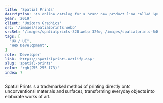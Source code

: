 ```yaml
---
title: 'Spatial Prints'
description: 'An online catalog for a brand new product line called Spatial Prints.'
year: '2019'
client: 'Unicorn Graphics'
src: '/images/spatialprints.webp'
srcSet: '/images/spatialprints-320.webp 320w, /images/spatialprints-640.webp 640w, /images/spatialprints-1024.webp 1024w,'
tags: [
  "UX / UI",
  "Web Development",
]
role: 'Developer'
link: 'https://spatialprints.netlify.app'
slug: 'spatial-prints'
color: 'rgb(255 255 173)'
index: 7
---
```

Spatial Prints is a trademarked method of printing directly onto unconventional materials and surfaces, transforming everyday objects into elaborate works of art.